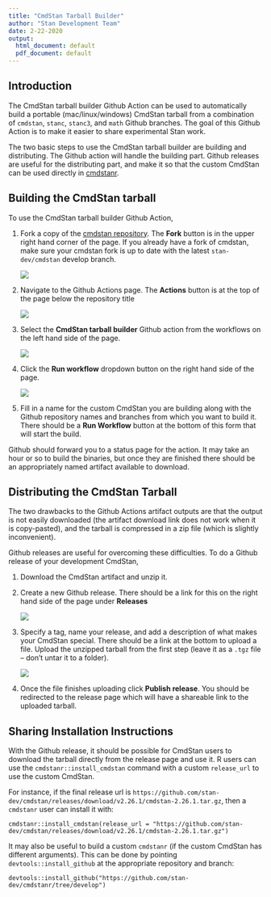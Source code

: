 ```yaml
---
title: "CmdStan Tarball Builder"
author: "Stan Development Team"
date: 2-22-2020
output:
  html_document: default
  pdf_document: default
---
```


## Introduction

The CmdStan tarball builder Github Action can be used to automatically build a
portable (mac/linux/windows) CmdStan tarball from a combination of `cmdstan`,
`stanc`, `stanc3`, and `math` Github branches. The goal of this Github Action is
to make it easier to share experimental Stan work.

The two basic steps to use the CmdStan tarball builder are building and
distributing. The Github action will handle the building part. Github releases
are useful for the distributing part, and make it so that the custom CmdStan
can be used directly in [cmdstanr](https://mc-stan.org/cmdstanr/).

## Building the CmdStan tarball

To use the CmdStan tarball builder Github Action,

1. Fork a copy of the [cmdstan repository](https://github.com/stan-dev/cmdstan).
The **Fork** button is in the upper right hand corner of the page. If you already
have a fork of cmdstan, make sure your cmdstan fork is up to date with the
latest `stan-dev/cmdstan` develop branch.

    ![](make_fork.png)

2. Navigate to the Github Actions page. The **Actions** button is at the top of
the page below the repository title

    ![](select_actions.png)

3. Select the **CmdStan tarball builder** Github action from the workflows on the
left hand side of the page.

    ![](select_tarball_builder.png)

4. Click the **Run workflow** dropdown button on the right hand side of the page.

    ![](run_workflow.png)

5. Fill in a name for the custom CmdStan you are building along with the Github
repository names and branches from which you want to build it. There should be
a **Run Workflow** button at the bottom of this form that will start the build.

Github should forward you to a status page for the action. It may take an hour
or so to build the binaries, but once they are finished there should be an
appropriately named artifact available to download.

## Distributing the CmdStan Tarball

The two drawbacks to the Github Actions artifact outputs are that the output is
not easily downloaded (the artifact download link does not work when it is
copy-pasted), and the tarball is compressed in a zip file (which is slightly
inconvenient).

Github releases are useful for overcoming these difficulties. To do a Github
release of your development CmdStan,

1. Download the CmdStan artifact and unzip it.

2. Create a new Github release. There should be a link for this on the right
hand side of the page under **Releases**

    ![](create_release.png)
    
3. Specify a tag, name your release, and add a description of what makes your
CmdStan special. There should be a link at the bottom to upload a file. Upload
the unzipped tarball from the first step (leave it as a `.tgz` file -- don't
untar it to a folder).

    ![](attach_file.png)

4. Once the file finishes uploading click **Publish release**. You should be
redirected to the release page which will have a shareable link to the uploaded
tarball.

## Sharing Installation Instructions

With the Github release, it should be possible for CmdStan users to download
the tarball directly from the release page and use it. R users can use the
`cmdstanr::install_cmdstan` command with a custom `release_url` to use the
custom CmdStan.

For instance, if the final release url is `https://github.com/stan-dev/cmdstan/releases/download/v2.26.1/cmdstan-2.26.1.tar.gz`,
then a `cmdstanr` user can install it with:

```
cmdstanr::install_cmdstan(release_url = "https://github.com/stan-dev/cmdstan/releases/download/v2.26.1/cmdstan-2.26.1.tar.gz")
```

It may also be useful to build a custom `cmdstanr` (if the custom CmdStan has
different arguments). This can be done by pointing `devtools::install_github` at
the appropriate repository and branch:

```
devtools::install_github("https://github.com/stan-dev/cmdstanr/tree/develop")
```
